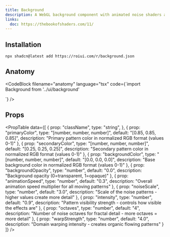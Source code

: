 ```yaml
---
title: Background
description: A WebGL background component with animated noise shaders and customization options.
links:
  doc: https://thebookofshaders.com/11/
---
```


<ComponentPreview name="background-demo" />


## Installation

```package-install
npx shadcn@latest add https://roiui.com/r/background.json
```

## Anatomy

<CodeBlock
filename="anatomy"
  language="tsx"
  code={`import Background from '../ui/background'

<Background />`}
/>





## Props

<PropTable data={[
  {
    prop: "className",
    type: "string",
  },
  {
    prop: "primaryColor",
    type: "[number, number, number]",
    default: "[0.85, 0.85, 0.85]",
    description: "Primary pattern color in normalized RGB format (values 0-1)"
  },
  {
    prop: "secondaryColor",
    type: "[number, number, number]",
    default: "[0.25, 0.25, 0.25]",
    description: "Secondary pattern color in normalized RGB format (values 0-1)"
  },
  {
    prop: "backgroundColor",
    type: "[number, number, number]",
    default: "[0.0, 0.0, 0.0]",
    description: "Base background color in normalized RGB format (values 0-1)"
  },
  {
    prop: "backgroundOpacity",
    type: "number",
    default: "0.0",
    description: "Background opacity (0=transparent, 1=opaque)"
  },
  {
    prop: "animationSpeed",
    type: "number",
    default: "0.3",
    description: "Overall animation speed multiplier for all moving patterns"
  },
  {
    prop: "noiseScale",
    type: "number",
    default: "3.0",
    description: "Scale of the noise patterns - higher values create more detail"
  },
  {
    prop: "intensity",
    type: "number",
    default: "0.9",
    description: "Pattern visibility strength - controls how visible the effects are"
  },
  {
    prop: "octaves",
    type: "number",
    default: "4",
    description: "Number of noise octaves for fractal detail - more octaves = more detail"
  },
  {
    prop: "warpStrength",
    type: "number",
    default: "4.0",
    description: "Domain warping intensity - creates organic flowing patterns"
  }
]} />
